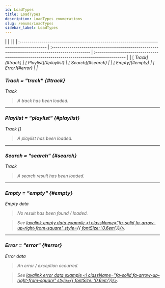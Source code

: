 ```yaml
---
id: LoadTypes
title: LoadTypes
description: LoadTypes enumerations
slug: /enums/LoadTypes
sidebar_label: LoadTypes
---
```



<Tabs>
	<TabItem value="npm" label="Enumeration Members" default>
        |                                                                                              |                                                                                                    |                                                                                                |
        | :------------------------------------------------------------------------------------------- | :------------------------------------------------------------------------------------------------- | :--------------------------------------------------------------------------------------------- |
        | [<i className="fa-regular fa-rectangle-list" style={{ fontSize: '0.6em' }} /> Track](#track) | [<i className="fa-regular fa-rectangle-list" style={{ fontSize: '0.6em' }} /> Playlist](#playlist) | [<i className="fa-regular fa-rectangle-list" style={{ fontSize: '0.6em' }} /> Search](#search) |
        | [<i className="fa-regular fa-rectangle-list" style={{ fontSize: '0.6em' }} /> Empty](#empty) | [<i className="fa-regular fa-rectangle-list" style={{ fontSize: '0.6em' }} /> Error](#error)       |                                                                                                |
	</TabItem>
</Tabs>


### Track = "track" {#track}

<span className="info badge">Track</span>
> A track has been loaded.

---

### Playlist = "playlist" {#playlist}

<span className="info badge">Track []</span>
> A playlist has been loaded.

---

### Search = "search" {#search}

<span className="info badge">Track</span>
> A search result has been loaded.

---

### Empty = "empty" {#empty}

<span className="info badge">Empty data</span>
> No result has been found / loaded.

> See [lavalink empty data example <i className="fa-solid fa-arrow-up-right-from-square" style={{ fontSize: '0.6em'}}/>](https://lavalink.dev/api/rest.html#empty-result-data).

---


### Error = "error" {#error}

<span className="info badge">Error data</span>
> An error / exception occurred.

> See [lavalink error data example <i className="fa-solid fa-arrow-up-right-from-square" style={{ fontSize: '0.6em'}}/>](https://lavalink.dev/api/rest.html#error-result-data).